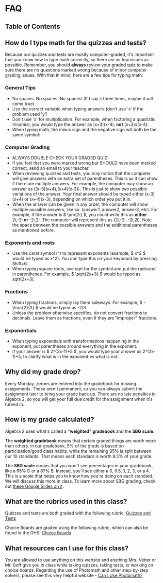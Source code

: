 
# FAQ

## Table of Contents

## How do I type math for the quizzes and tests?

Because our quizzes and tests are mostly computer-graded, it's important that you know how to type math correctly, so there are as few issues as possible. Remember, you should **always** review your graded quiz to make sure there are no questions marked wrong because of minor computer grading issues. With that in mind, here are a few tips for typing math:

### General Tips
- No spaces. No spaces. No spaces! (If I say it three times, maybe it will come true)
- Use the correct variable when typing answers (don't use 'x' if the problem used 'y')
- Don't use 'x' for multiplication. For example, when factoring a quadratic trinomial, you would type the answer as (x+3)(x-4), **not** (x+3)x(x-4).
- When typing math, the minus sign and the negative sign will both be the same symbol: -
### Computer Grading
- ALWAYS DOUBLE CHECK YOUR GRADED QUIZ!
- If you feel that you were marked wrong but SHOULD have been marked correct, send an email to your teacher.
- When reviewing quizzes and tests, you may notice that the computer will give answers with an extra set of parentheses. This is so it can show if there are multiple answers. For example, the computer may show an answer as ((x-3)(x+4),(x+4)(x-3)). This is just to show two possible variations of the answer. Your final answer should be typed either (x-3)(x+4) or (x+4)(x-3), depending on which order you put it in.
- When the answer can be given in any order, the computer will show multiple possible answers, like so: (answer1, answer2, answer3, etc). For example, if the answer is $ \pm{2i} $, you could write this as **either** 2i,-2i **or** -2i,2i. The computer will represent this as (2i,-2i, -2i,2i). Note the space between the possible answers and the additional parentheses as mentioned before.
### Exponents and roots
- Use the carat symbol (^) to represent exponents (example, $ x^2 $ would be typed as x^2). You can type this on your keyboard by pressing Shift+6.
- When typing square roots, use sqrt for the symbol and put the radicand in parentheses. For example, $ \sqrt{2x+3} $ would be typed as sqrt(2x+3).
### Fractions
- When typing fractions, simply lay them sideways. For example, $ -\frac{2}{3} $ would be typed as -2/3.
- Unless the problem otherwise specifies, do not convert fractions to decimals. Leave them as fractions, even if they are "improper" fractions.
### Exponentials
- When typing expoentials with transformations happening in the exponent, put parentheses around everything in the exponent.
- If your answer is $ 2^{3x-1}+5 $, you would type your answer as 2^(3x-1)+5, to clarify what is in the exponent vs what is not.

## Why did my grade drop?

Every Monday, zeroes are entered into the gradebook for missing assignments. These aren't permanent, so you can always submit the assignment later to bring your grade back up. There are no late penalties in Algebra 2, so you will get your full due credit for the assignment when it's turned in.

## How is my grade calculated?

Algebra 2 uses what's called a **"weighted" gradebook** and the **SBG scale**.

The **weighted gradebook** means that certain graded things are worth more than others. In our gradebook, 5% of the grade is based on participation/good class habits, while the remaining 95% is split between our 10 standards. That means each standard is worth 9.5% of your grade.

The **SBG scale** means that you won't see percentages in your gradebook, like a 65% D or a 87% B. Instead, you'll see either a 0, 0.5, 1, 2, 3, or a 4. This is a scale that helps you to know how you're doing on each standard. We will discuss this more in class. To learn more about SBG grading, check out [these Google Slides on it](https://docs.google.com/presentation/d/1W0EomYViRDbODLDPeyern5UG56FRI6eh6QtGAlsinOw/edit?usp=sharing).

## What are the rubrics used in this class?

Quizzes and tests are both graded with the following rubric: [Quizzes and Tests](https://docs.google.com/document/d/1QaCUXfRbc79vPHXj529y_8ODSwO231aziewdPndzuEM/edit?usp=sharing)

Choice Boards are graded using the following rubric, which can also be found in the OHS: [Choice Boards](https://docs.google.com/document/d/12zhZw3zqikMRYHgt1fOng_Cey6BzHLL1GJw9BgYcskk/edit?usp=sharing)

## What resources can I use for this class?

You are allowed to use anything on this website and anything Mrs. Vetter or Mr. Goff give you in class while taking quizzes, taking tests, or working on choice boards.
Regarding the use of Photomath and other step-by-step solvers, please see this very helpful website - [Can I Use Photomath?](https://caniusephotomath.com/)